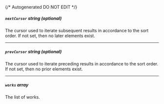 {/* Autogenerated DO NOT EDIT  */}
##### `nextCursor` _string (optional)_
The cursor used to iterate subsequent results in accordance to the
sort order. If not set, then no later elements exist.


---
##### `prevCursor` _string (optional)_
The cursor used to iterate preceding results in accordance to the
sort order. If not set, then no prior elements exist.


---
##### `works` _array_
The list of works.


